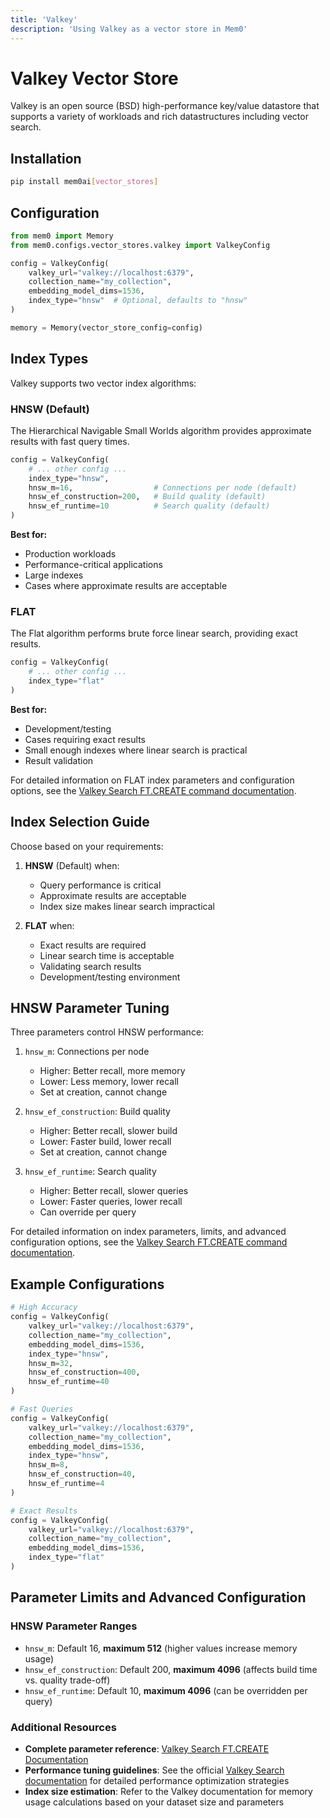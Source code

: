 ```yaml
---
title: 'Valkey'
description: 'Using Valkey as a vector store in Mem0'
---
```


# Valkey Vector Store

Valkey is an open source (BSD) high-performance key/value datastore that supports a variety of workloads and rich datastructures including vector search.

## Installation

```bash
pip install mem0ai[vector_stores]
```

## Configuration

```python
from mem0 import Memory
from mem0.configs.vector_stores.valkey import ValkeyConfig

config = ValkeyConfig(
    valkey_url="valkey://localhost:6379",
    collection_name="my_collection",
    embedding_model_dims=1536,
    index_type="hnsw"  # Optional, defaults to "hnsw"
)

memory = Memory(vector_store_config=config)
```

## Index Types

Valkey supports two vector index algorithms:

### HNSW (Default)
The Hierarchical Navigable Small Worlds algorithm provides approximate results with fast query times.

```python
config = ValkeyConfig(
    # ... other config ...
    index_type="hnsw",
    hnsw_m=16,                  # Connections per node (default)
    hnsw_ef_construction=200,   # Build quality (default)
    hnsw_ef_runtime=10          # Search quality (default)
)
```

**Best for:**
- Production workloads
- Performance-critical applications
- Large indexes
- Cases where approximate results are acceptable

### FLAT
The Flat algorithm performs brute force linear search, providing exact results.

```python
config = ValkeyConfig(
    # ... other config ...
    index_type="flat"
)
```

**Best for:**
- Development/testing
- Cases requiring exact results
- Small enough indexes where linear search is practical
- Result validation

For detailed information on FLAT index parameters and configuration options, see the [Valkey Search FT.CREATE command documentation](https://github.com/valkey-io/valkey-search/blob/main/COMMANDS.md#ftcreate).

## Index Selection Guide

Choose based on your requirements:

1. **HNSW** (Default) when:
   - Query performance is critical
   - Approximate results are acceptable
   - Index size makes linear search impractical

2. **FLAT** when:
   - Exact results are required
   - Linear search time is acceptable
   - Validating search results
   - Development/testing environment

## HNSW Parameter Tuning

Three parameters control HNSW performance:

1. `hnsw_m`: Connections per node
   - Higher: Better recall, more memory
   - Lower: Less memory, lower recall
   - Set at creation, cannot change

2. `hnsw_ef_construction`: Build quality
   - Higher: Better recall, slower build
   - Lower: Faster build, lower recall
   - Set at creation, cannot change

3. `hnsw_ef_runtime`: Search quality
   - Higher: Better recall, slower queries
   - Lower: Faster queries, lower recall
   - Can override per query

For detailed information on index parameters, limits, and advanced configuration options, see the [Valkey Search FT.CREATE command documentation](https://github.com/valkey-io/valkey-search/blob/main/COMMANDS.md#ftcreate).

## Example Configurations

```python
# High Accuracy
config = ValkeyConfig(
    valkey_url="valkey://localhost:6379",
    collection_name="my_collection",
    embedding_model_dims=1536,
    index_type="hnsw",
    hnsw_m=32,
    hnsw_ef_construction=400,
    hnsw_ef_runtime=40
)

# Fast Queries
config = ValkeyConfig(
    valkey_url="valkey://localhost:6379",
    collection_name="my_collection",
    embedding_model_dims=1536,
    index_type="hnsw",
    hnsw_m=8,
    hnsw_ef_construction=40,
    hnsw_ef_runtime=4
)

# Exact Results
config = ValkeyConfig(
    valkey_url="valkey://localhost:6379",
    collection_name="my_collection",
    embedding_model_dims=1536,
    index_type="flat"
)
```

## Parameter Limits and Advanced Configuration

### HNSW Parameter Ranges
- `hnsw_m`: Default 16, **maximum 512** (higher values increase memory usage)
- `hnsw_ef_construction`: Default 200, **maximum 4096** (affects build time vs. quality trade-off)
- `hnsw_ef_runtime`: Default 10, **maximum 4096** (can be overridden per query)

### Additional Resources
- **Complete parameter reference**: [Valkey Search FT.CREATE Documentation](https://github.com/valkey-io/valkey-search/blob/main/COMMANDS.md#ftcreate)
- **Performance tuning guidelines**: See the official [Valkey Search documentation](https://valkey.io/topics/search/) for detailed performance optimization strategies
- **Index size estimation**: Refer to the Valkey documentation for memory usage calculations based on your dataset size and parameters
